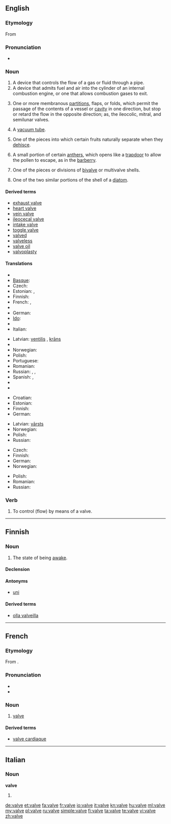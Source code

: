==English==
{{wikipedia}}

===Etymology===
From {{etyl|la}} {{term|valva|lang=la}}

===Pronunciation===
* {{IPA|/ˈvælv/}}

===Noun===
{{en-noun}}

# A device that controls the flow of a gas or fluid through a pipe.
# A device that admits fuel and air into the cylinder of an internal combustion engine, or one that allows combustion gases to exit.
# {{anatomy}} One or more membranous [[partition]]s, flaps, or folds, which permit the passage of the contents of a vessel or [[cavity]] in one direction, but stop or retard the flow in the opposite direction; as, the ileocolic, mitral, and semilunar valves.
# {{British}} A [[vacuum tube]].
# {{botany}} One of the pieces into which certain fruits naturally separate when they [[dehisce]].
# {{botany}} A small portion of certain [[anther]]s, which opens like a [[trapdoor]] to allow the pollen to escape, as in the [[barberry]].
# {{biology}} One of the pieces or divisions of [[bivalve]] or multivalve shells.
# {{biology}} One of the two similar portions of the shell of a [[diatom]].

====Derived terms====
* [[exhaust valve]]
* [[heart valve]]
* [[vein valve]]
* [[ileocecal valve]]
* [[intake valve]]
* [[toggle valve]]
* [[valved]]
* [[valveless]]
* [[valve oil]]
* [[valvoplasty]]

====Translations====
{{trans-top|device that controls flow of gas or fluid}}
* {{trreq|Armenian}}
* [[Basque]]: {{t|eu|balbula|xs=Basque}}
* Czech: {{t-|cs|ventil|m}}
* Estonian: {{t|et|ventiil}}, {{t|et|klapp}}
* Finnish: {{t-|fi|venttiili}}
* French: {{t+|fr|clapet|m}}, {{t+|fr|soupape|f}}
* {{trreq|Galician}}
* German: {{t+|de|Ventil|n}}
* [[Ido]]: {{t+|io|valvo|xs=Ido}}
* {{trreq|Indonesian}}
* Italian: {{t+|it|valvola|f}}
{{trans-mid}}
* Latvian: [[ventilis]] {{m}}, [[krāns]] {{m}}
* {{trreq|Luhya}}
* Norwegian: {{t-|no|ventil|m}}
* Polish: {{t+|pl|zawór|m}}
* Portuguese: {{t+|pt|válvula|f}}
* Romanian: {{t+|ro|ventil|n}}
* Russian: {{t+|ru|вентиль|m}}, {{t+|ru|клапан|m}}, {{t+|ru|задвижка|m}}
* Spanish: {{t-|es|válvula|f}}, {{t+|es|llave|m}}
* {{trreq|Tamil}}
* {{trreq|Telugu}}
{{trans-bottom}}

{{trans-top|device in an internal combustion engine}}
* Croatian: {{t-|hr|ventil|m}}
* Estonian: {{t|et|klapp}}
* Finnish: {{t-|fi|venttiili}}
* German: {{t+|de|Ventil|n}}
{{trans-mid}}
* Latvian: [[vārsts]] {{m}}
* Norwegian: {{t-|no|ventil|m}}
* Polish: {{t+|pl|zawór|m}}
* Russian: {{t+|ru|клапан|m}}
{{trans-bottom}}

{{trans-top|in anatomy}}
* Czech: {{t-|cs|chlopeň|f}}
* Finnish: {{t+|fi|läppä}}
* German: {{t+|de|Klappe|f}}
* Norwegian: {{t-|no|klaff|m}}
{{trans-mid}}
* Polish: {{t|pl|zastawka|f}}
* Romanian: {{t|ro|valvă|f}}
* Russian: {{t+|ru|клапан|m}}
{{trans-bottom}}

{{trans-see|vacuum tube}}

===Verb===
{{en-verb|valv|ing}}

# {{transitive}} To control (flow) by means of a valve.

<!--These translations are to be moved into the pages for the related terms listed above.
'''Intake valve'''
* Spanish: válvula de admisión
'''Toggle valve'''
* Spanish: válvula purgadora
-->

----

==Finnish==

===Noun===
{{infl|fi|noun}}

# The state of being [[awake]].

====Declension====
{{fi-decl-hame|valv}}

====Antonyms====
* [[uni]]

====Derived terms====
* [[olla valveilla]]

----

==French==

===Etymology===
From {{etyl|la|fr}} {{term|valva|lang=la}}.

===Pronunciation===
* {{audio|Fr-valve.ogg|audio}}
* {{IPA|/valv/|lang=fr}}

===Noun===
{{fr-noun|f}}

# [[#Noun|valve]]

====Derived terms====
* [[valve cardiaque]]

----

==Italian==

===Noun===
'''valve''' {{f}}

# {{plural of|[[valva]]|lang=Italian}}

[[de:valve]]
[[et:valve]]
[[fa:valve]]
[[fr:valve]]
[[io:valve]]
[[it:valve]]
[[kn:valve]]
[[hu:valve]]
[[ml:valve]]
[[my:valve]]
[[pl:valve]]
[[ru:valve]]
[[simple:valve]]
[[fi:valve]]
[[ta:valve]]
[[te:valve]]
[[vi:valve]]
[[zh:valve]]